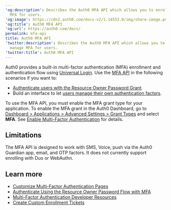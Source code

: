 ---
'og:description': Describes the Auth0 MFA API which allows you to enroll and manage
  MFA for users.
'og:image': https://cdn2.auth0.com/docs-v2/1.14553.0/img/share-image.png
'og:title': Auth0 MFA API
'og:url': https://auth0.com/docs/
permalink: mfa-api
title: Auth0 MFA API
'twitter:description': Describes the Auth0 MFA API which allows you to enroll and
  manage MFA for users.
'twitter:title': Auth0 MFA API
---
Auth0 provides a built-in <Tooltip tip="Multi-factor authentication (MFA): User authentication process that uses a factor in addition to username and password such as a code via SMS." cta="View Glossary" href="/docs/glossary?term=multi-factor+authentication">multi-factor authentication</Tooltip> (MFA) enrollment and authentication flow using [Universal Login](/docs/authenticate/login/auth0-universal-login). Use the [MFA API](https://auth0.com/docs/api/authentication#multi-factor-authentication)  in the following scenarios if you want to:

* [Authenticate users with the Resource Owner Password Grant](/docs/secure/multi-factor-authentication/authenticate-using-ropg-flow-with-mfa).
* Build an interface to let [users manage their own authentication factors](/docs/secure/multi-factor-authentication/manage-mfa-auth0-apis/manage-authenticator-factors-mfa-api).

To use the MFA API, you must enable the MFA grant type for your application. To enable the MFA grant in the <Tooltip tip="Auth0 Dashboard: Auth0's main product to configure your services." cta="View Glossary" href="/docs/glossary?term=Auth0+Dashboard">Auth0 Dashboard</Tooltip>, go to [Dashboard > Applications > Advanced Settings > Grant Types](https://manage.auth0.com/#/applications) and select **MFA**. See [Enable Multi-Factor Authentication](/docs/secure/multi-factor-authentication/enable-mfa) for details.

## Limitations

The MFA API is designed to work with SMS, Voice, push via the Auth0 Guardian app, email, and OTP factors. It does not currently support enrolling with Duo or WebAuthn.

## Learn more

* [Customize Multi-Factor Authentication Pages](/docs/secure/multi-factor-authentication/customize-mfa)
* [Authenticate Using the Resource Owner Password Flow with MFA](/docs/secure/multi-factor-authentication/authenticate-using-ropg-flow-with-mfa)
* [Multi-Factor Authentication Developer Resources](/docs/secure/multi-factor-authentication/multi-factor-authentication-developer-resources)
* [Create Custom Enrollment Tickets](/docs/secure/multi-factor-authentication/multi-factor-authentication-developer-resources/create-custom-enrollment-tickets)